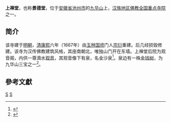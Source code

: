 '''上禅堂'''，也称'''景德堂'''，位于[[安徽省|安徽省]][[池州市|池州市]]的[[九华山|九华山]]上，[[汉族地区佛教全国重点寺院|汉族地区佛教全国重点寺院]]之一。

== 简介 ==
{{Quote box
|width=30%
|align=right
|quote=禅堂玲珑巧构思，九华一曲擅幽奇。<br />轩环水石屏三面，窗展云山画四时。<br />钱树落花仙买酒，金沙涵月佛咏诗。<br />此间好借维摩塌，染笔挥琴事事宜。
|source=（[[清朝|清]]）[[周斌|周斌]]《咏上禅堂七律一首》
|}}
该寺建于[[明朝|明朝]]，[[清朝|清]][[康熙|康熙]]六年（1667年）由[[玉林通琇|玉林国师]]门人[[宗衍|宗衍]]重建。后几经损毁修建。该寺为汉传佛教建筑风格，其座南朝北，唯独山门开在东墙。上禅堂后院为观音阁，内供一尊滴水[[观音|观音]]，其观音像下有泉，名金沙泉<ref>{{Cite web |url=http://www.scenicsites.cn/view/9309.html |title=上禅堂 |accessdate=2009-12-28 |archive-date=2016-03-04 |archive-url=https://web.archive.org/web/20160304123823/http://www.scenicsites.cn/view/9309.html |dead-url=no }}</ref>。泉边有一株[[金钱树|金钱树]]，为九华山三宝之一<ref>{{Cite web |url=http://www.jiuhuashan.com.cn/include/web_view.php?typeID=6&viewID=7 |title=上禅堂 |accessdate=2009-12-28 |archive-date=2014-01-11 |archive-url=https://web.archive.org/web/20140111234845/http://www.jiuhuashan.com.cn/include/web_view.php?typeID=6 |dead-url=no }}</ref>。

==參考文獻==
<div class="references-small">
<references></references>
</div>

{{China-buddhism-temple}}
{{佛教小作品}}

[[Category:汉族地区佛教全国重点寺院|S]]
[[Category:九华山佛寺|S]]